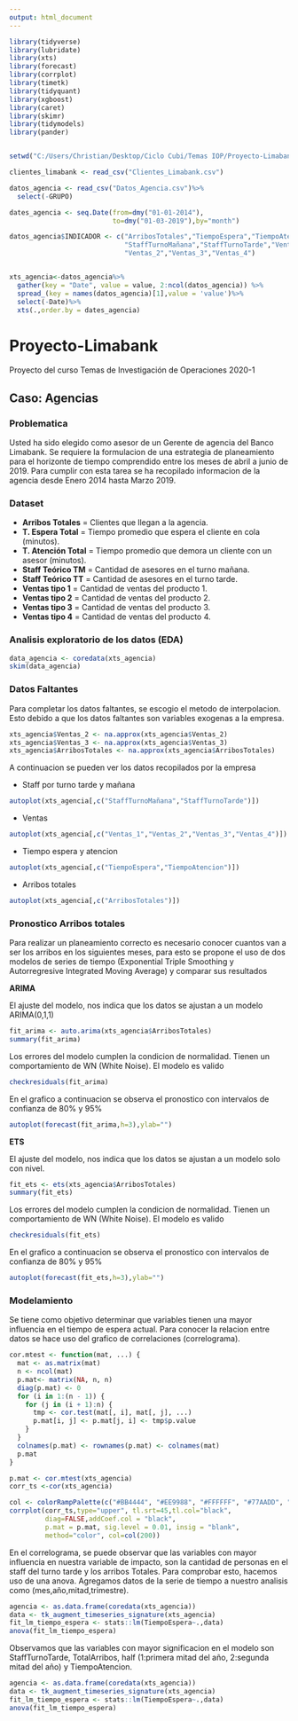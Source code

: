 ```yaml
---
output: html_document
---
```


```r
library(tidyverse)
library(lubridate)
library(xts)
library(forecast)
library(corrplot)
library(timetk)
library(tidyquant)
library(xgboost) 
library(caret) 
library(skimr)
library(tidymodels)
library(pander)


setwd("C:/Users/Christian/Desktop/Ciclo Cubi/Temas IOP/Proyecto-Limabank/Data")

clientes_limabank <- read_csv("Clientes_Limabank.csv")

datos_agencia <- read_csv("Datos_Agencia.csv")%>%
  select(-GRUPO)

dates_agencia <- seq.Date(from=dmy("01-01-2014"),
                          to=dmy("01-03-2019"),by="month")

datos_agencia$INDICADOR <- c("ArribosTotales","TiempoEspera","TiempoAtencion",
                             "StaffTurnoMañana","StaffTurnoTarde","Ventas_1",
                             "Ventas_2","Ventas_3","Ventas_4")


xts_agencia<-datos_agencia%>%
  gather(key = "Date", value = value, 2:ncol(datos_agencia)) %>% 
  spread_(key = names(datos_agencia)[1],value = 'value')%>%
  select(-Date)%>%
  xts(.,order.by = dates_agencia)
```

# Proyecto-Limabank
Proyecto del curso Temas de Investigación de Operaciones 2020-1

## Caso: Agencias

### Problematica

Usted ha sido elegido como asesor de un Gerente de agencia del Banco Limabank. Se requiere la formulacion de una estrategia de planeamiento para el horizonte de tiempo comprendido entre los meses de abril a junio de 2019. Para cumplir con esta tarea se ha recopilado informacion de la agencia desde Enero 2014 hasta Marzo 2019.

### Dataset

- **Arribos Totales** = Clientes que llegan a la agencia.  
- **T. Espera Total** = Tiempo promedio que espera el cliente en cola (minutos).  
- **T. Atención Total** = Tiempo promedio que demora un cliente con un asesor (minutos).  
- **Staff Teórico TM** = Cantidad de asesores en el turno mañana.  
- **Staff Teórico TT** = Cantidad de asesores en el turno tarde.  
- **Ventas tipo 1** = Cantidad de ventas del producto 1.  
- **Ventas tipo 2** = Cantidad de ventas del producto 2.  
- **Ventas tipo 3** = Cantidad de ventas del producto 3.  
- **Ventas tipo 4** = Cantidad de ventas del producto 4.  

### Analisis exploratorio de los datos (EDA)

```r
data_agencia <- coredata(xts_agencia)
skim(data_agencia)
```
### Datos Faltantes

Para completar los datos faltantes, se escogio el metodo de interpolacion. Esto debido a que los datos faltantes son variables exogenas a la empresa. 

```r
xts_agencia$Ventas_2 <- na.approx(xts_agencia$Ventas_2)
xts_agencia$Ventas_3 <- na.approx(xts_agencia$Ventas_3)
xts_agencia$ArribosTotales <- na.approx(xts_agencia$ArribosTotales)
```

A continuacion se pueden ver los datos recopilados por la empresa

- Staff por turno tarde y mañana  
```r
autoplot(xts_agencia[,c("StaffTurnoMañana","StaffTurnoTarde")])
```

- Ventas  
```r
autoplot(xts_agencia[,c("Ventas_1","Ventas_2","Ventas_3","Ventas_4")])
```

- Tiempo espera y atencion

```r
autoplot(xts_agencia[,c("TiempoEspera","TiempoAtencion")])
```

- Arribos totales  
```r
autoplot(xts_agencia[,c("ArribosTotales")])
```

### Pronostico Arribos totales

Para realizar un planeamiento correcto es necesario conocer cuantos van a ser los arribos en los siguientes meses, para esto se propone el uso de dos modelos de series de tiempo (Exponential Triple Smoothing y Autorregresive Integrated Moving Average) y comparar sus resultados 

**ARIMA**

El ajuste del modelo, nos indica que los datos se ajustan a un modelo ARIMA(0,1,1)  

```r
fit_arima <- auto.arima(xts_agencia$ArribosTotales)
summary(fit_arima)
```

Los errores del modelo cumplen la condicion de normalidad. Tienen un comportamiento de WN (White Noise). El modelo es valido

```r
checkresiduals(fit_arima)
```

En el grafico a continuacion se observa el pronostico con intervalos de confianza de 80% y 95%   

```r
autoplot(forecast(fit_arima,h=3),ylab="")
```

**ETS**

El ajuste del modelo, nos indica que los datos se ajustan a un modelo solo con nivel.

```r
fit_ets <- ets(xts_agencia$ArribosTotales)
summary(fit_ets)
```

Los errores del modelo cumplen la condicion de normalidad. Tienen un comportamiento de WN (White Noise). El modelo es valido

```r
checkresiduals(fit_ets)
```

En el grafico a continuacion se observa el pronostico con intervalos de confianza de 80% y 95%  

```r
autoplot(forecast(fit_ets,h=3),ylab="")
```

### Modelamiento
Se tiene como objetivo determinar que variables tienen una mayor influencia en el tiempo de espera actual. Para conocer la relacion entre datos se hace uso del grafico de correlaciones (correlograma).

```r
cor.mtest <- function(mat, ...) {
  mat <- as.matrix(mat)
  n <- ncol(mat)
  p.mat<- matrix(NA, n, n)
  diag(p.mat) <- 0
  for (i in 1:(n - 1)) {
    for (j in (i + 1):n) {
      tmp <- cor.test(mat[, i], mat[, j], ...)
      p.mat[i, j] <- p.mat[j, i] <- tmp$p.value
    }
  }
  colnames(p.mat) <- rownames(p.mat) <- colnames(mat)
  p.mat
}

p.mat <- cor.mtest(xts_agencia)
corr_ts <-cor(xts_agencia)

col <- colorRampPalette(c("#BB4444", "#EE9988", "#FFFFFF", "#77AADD", "#4477AA"))
corrplot(corr_ts,type="upper", tl.srt=45,tl.col="black",
         diag=FALSE,addCoef.col = "black",
         p.mat = p.mat, sig.level = 0.01, insig = "blank",
         method="color", col=col(200))
```

En el correlograma, se puede observar que las variables con mayor influencia en nuestra variable de impacto, son la cantidad de personas en el staff del turno tarde y los arribos Totales. Para comprobar esto, hacemos uso de una anova. Agregamos datos de la serie de tiempo a nuestro analisis como (mes,año,mitad,trimestre).

```r
agencia <- as.data.frame(coredata(xts_agencia))
data <- tk_augment_timeseries_signature(xts_agencia)
fit_lm_tiempo_espera <- stats::lm(TiempoEspera~.,data)
anova(fit_lm_tiempo_espera)
```

Observamos que las variables con mayor significacion en el modelo son StaffTurnoTarde, TotalArribos, half (1:primera mitad del año, 2:segunda mitad del año) y TiempoAtencion. 


```r
agencia <- as.data.frame(coredata(xts_agencia))
data <- tk_augment_timeseries_signature(xts_agencia)
fit_lm_tiempo_espera <- stats::lm(TiempoEspera~.,data)
anova(fit_lm_tiempo_espera)
```



